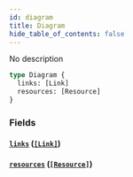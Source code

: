 ```yaml
---
id: diagram
title: Diagram
hide_table_of_contents: false
---
```



No description

```graphql
type Diagram {
  links: [Link]
  resources: [Resource]
}
```


### Fields

#### [`links`](#) ([`[Link]`](/swapi/objects/link))




#### [`resources`](#) ([`[Resource]`](/swapi/unions/resource))






